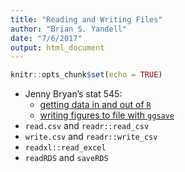 ```yaml
---
title: "Reading and Writing Files"
author: "Brian S. Yandell"
date: "7/6/2017"
output: html_document
---
```


```r
knitr::opts_chunk$set(echo = TRUE)
```

- Jenny Bryan's stat 545:
    + [getting data in and out of `R`](http://stat545.com/block026_file-out-in.html)
    + [writing figures to file with `ggsave`](http://stat545.com/hw05_factor-figure-boss-repo-hygiene.html#writing-figures-to-file)
- `read.csv` and `readr::read_csv`
- `write.csv` and `readr::write_csv`
- `readxl::read_excel`
- `readRDS` and `saveRDS`

